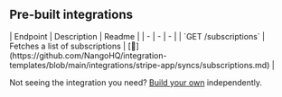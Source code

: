 
## Pre-built integrations

<AccordionGroup>


<Accordion title="Subscriptions">
| Endpoint | Description | Readme |
| - | - | - |
| `GET /subscriptions` | Fetches a list of subscriptions | [🔗](https://github.com/NangoHQ/integration-templates/blob/main/integrations/stripe-app/syncs/subscriptions.md) |
</Accordion>

</AccordionGroup>

<Tip>Not seeing the integration you need? [Build your own](https://nango.dev/docs/guides/platform/functions) independently.</Tip>
